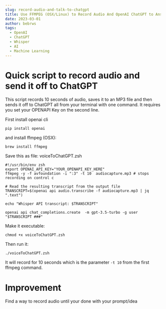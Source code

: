 ```yaml
---
slug: record-audio-and-talk-to-chatgpt
title: Use FFMPEG (OSX/Linux) to Record Audio And OpenAI ChatGPT to Answer Questions
date: 2023-03-01
author: bebrws
tags:
  - OpenAI
  - ChatGPT
  - Whisper
  - AI
  - Machine Learning
---
```


# Quick script to record audio and send it off to ChatGPT

This script records 10 seconds of audio, saves it to an MP3 file and then sends it off to ChatGPT all from your terminal with one command.
It requires you set your OPENAPI Key on the second line.

First install openai cli
```
pip install openai
```
and install ffmpeg (OSX):
```
brew install ffmpeg
```


Save this as file: voiceToChatGPT.zsh
```
#!/usr/bin/env zsh
export OPENAI_API_KEY="YOUR_OPENAPI_KEY_HERE"
ffmpeg -y -f avfoundation -i ":3" -t 10  audiocapture.mp3 # stops recording on control c

# Read the resulting transcript from the output file
TRANSCRIPT=$(openai api audio.transcribe -f audiocapture.mp3 | jq ".text")

echo "Whisper API transcript: $TRANSCRIPT"

openai api chat_completions.create  -m gpt-3.5-turbo -g user "$TRANSCRIPT ###"
```


Make it executable:
```
chmod +x voiceToChatGPT.zsh
```

Then run it:

```
./voiceToChatGPT.zsh
```

It will record for 10 seconds which is the parameter ``` -t 10 ``` from the first ffmpeg command.

# Improvement

Find a way to record audio until your done with your prompt/idea